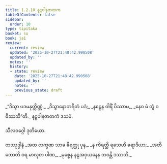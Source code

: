 ```yaml
---
title: 1.2.10 နဠပါနဇာတက
tableOfContents: false
sidebar:
  order: 10
type: tipitaka
basket: su
book: ja1
review:
  current: review
  updated: '2025-10-27T21:48:42.990508'
  updated_by: ''
  notes: ''
  history:
  - state: review
    date: '2025-10-27T21:48:42.990508'
    updated_by: ''
    notes: ''
    previous_state: draft
---
```



<ReviewStatus review={frontmatter.review} showDetails={true} />

<HypothesisAnnotation frontmatter={frontmatter} />

<DynamicBreadcrumb />

<Division number="20" book="ja1" e="ch" v="22" p="5">

<Paragraph number="42" type="verses" book="ja1">
_“ဒိသွာ ပဒမနုတ္တိဏ္ဏံ,_  
_ဒိသွာနောတရိတံ ပဒံ;_  
_နဠေန ဝါရိံ ပိဿာမ,_  
_နေဝ မံ တွံ ဝဓိဿသီ”တိ._  


</Paragraph>
</Division>

<Paragraph number="43" type="center" book="ja1">
နဠပါနဇာတကံ ဒသမံ.

  
သီလဝဂ္ဂေါ ဒုတိယော.



</Paragraph>

<Paragraph number="44" type="center" book="ja1">
တဿုဒ္ဒါနံ


</Paragraph>

<Paragraph number="45" type="verses" book="ja1">
_အထ လက္ခဏ သာခ ဓိရတ္ထု ပုန,_  
_န ကိရတ္ထိ ရသေဟိ ခရာဒိယာ;_  
_အတိဘောတိ ဝရ မာလုတ ပါဏ,_  
_မုစ္စေန နဠအဝှယနေန ဘဝန္တိ ဒသာတိ._
</Paragraph>